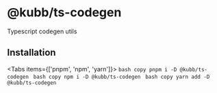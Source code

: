 
# @kubb/ts-codegen

Typescript codegen utils

## Installation

<Tabs items={['pnpm', 'npm', 'yarn']}>
  <Tab>
    ```bash copy
    pnpm i -D @kubb/ts-codegen
    ```
  </Tab>
    <Tab>
    ```bash copy
    npm i -D @kubb/ts-codegen
    ```
  </Tab>
    <Tab>
    ```bash copy
    yarn add -D @kubb/ts-codegen
    ```
  </Tab>
</Tabs>
